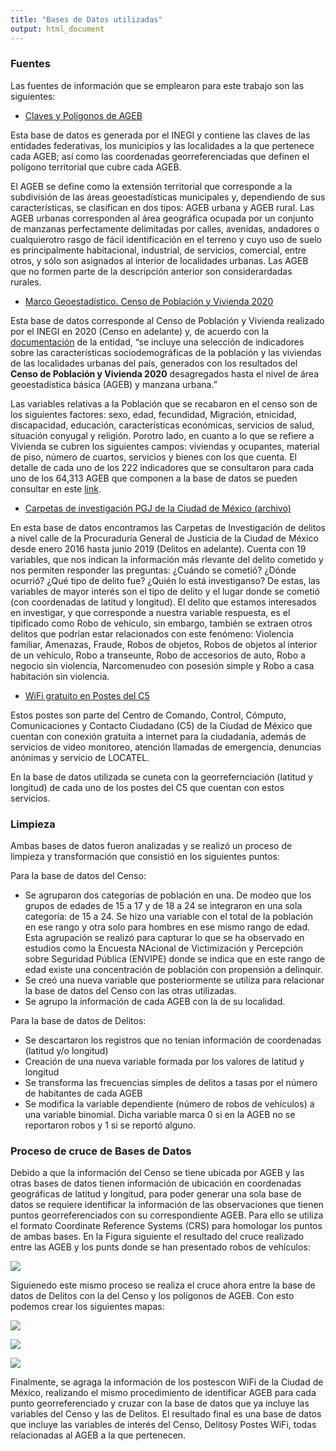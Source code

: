 ---
title: "Bases de Datos utilizadas"
output: html_document
---

### Fuentes

Las fuentes de información que se emplearon para este trabajo son las siguientes:

- [Claves y Polígonos de AGEB](https://www.inegi.org.mx/app/biblioteca/ficha.html?upc=889463807469)

Esta base de datos es generada por el INEGI y contiene las claves de las entidades federativas, los municipios y las localidades a la que pertenece cada AGEB; así como las coordenadas georreferenciadas que definen el polígono territorial que cubre cada AGEB.

El AGEB se define como la extensión territorial que corresponde a la subdivisión de las áreas geoestadísticas municipales y, dependiendo de sus características, se clasifican en dos tipos: AGEB urbana y AGEB rural. Las AGEB urbanas corresponden al área geográfica ocupada por un conjunto de manzanas perfectamente delimitadas por calles, avenidas, andadores o cualquierotro rasgo de fácil identificación en el terreno y cuyo uso de suelo es principalmente habitacional, industrial, de servicios, comercial, entre otros, y sólo son asignados al interior de localidades urbanas. Las AGEB que no formen parte de la descripción anterior son considerardadas rurales.

- [Marco Geoestadístico. Censo de Población y Vivienda 2020](https://www.inegi.org.mx/programas/ccpv/2020/default.html#Microdatos)

Esta base de datos corresponde al Censo de Población y Vivienda realizado por el INEGI en 2020 (Censo en adelante) y, de acuerdo con la [documentación](https://www.inegi.org.mx/app/scitel/doc/descriptor/fd_agebmza_urbana_cpv2020.pdf) de la entidad, "se incluye una selección de indicadores sobre las características sociodemográficas de la población y las viviendas de las localidades urbanas del país, generados con los resultados del **Censo de Población y Vivienda 2020** desagregados hasta el nivel de área geoestadística básica (AGEB) y manzana urbana."

Las variables relativas a la Población que se recabaron en el censo son de los siguientes factores: sexo, edad, fecundidad, Migración, etnicidad, discapacidad, educación, características económicas, servicios de salud, situación conyugal y religión. Porotro lado, en cuanto a lo que se refiere a Vivienda se cubren los siguientes campos: viviendas y ocupantes, material de piso, número de cuartos, servicios y bienes con los que cuenta. El detalle de cada uno de los 222 indicadores que se consultaron para cada uno de los 64,313 AGEB que componen a la base de datos se pueden consultar en este [link](https://www.inegi.org.mx/app/scitel/doc/descriptor/fd_agebmza_urbana_cpv2020.pdf).

- [Carpetas de investigación PGJ de la Ciudad de México (archivo)](https://datos.cdmx.gob.mx/dataset/carpetas-de-investigacion-pgj-cdmx/resource/3f308147-b1fc-49a9-92b7-e74f3f79aa9c)

En esta base de datos encontramos las Carpetas de Investigación de delitos a nivel calle de la Procuraduría General de Justicia de la Ciudad de México desde enero 2016 hasta junio 2019 (Delitos en adelante). Cuenta con 19 variables, que nos indican la información más rlevante del delito cometido y nos permiten responder las preguntas: ¿Cuándo se cometió? ¿Dónde ocurrió? ¿Qué tipo de delito fue? ¿Quién lo está investiganso? De estas, las variables de mayor interés son el tipo de delito y el lugar donde se cometió (con coordenadas de latitud y longitud). El delito que estamos interesados en investigar, y que corresponde a nuestra variable respuesta, es el tipificado como Robo de vehículo, sin embargo, también se extraen otros delitos que podrían estar relacionados con este fenómeno: Violencia familiar, Amenazas, Fraude, Robos de objetos, Robos de objetos al interior de un vehículo, Robo a transeunte, Robo de accesorios de auto, Robo a negocio sin violencia, Narcomenudeo con posesión simple y Robo a casa habitación sin violencia.

- [WiFi gratuito en Postes del C5](https://datos.cdmx.gob.mx/dataset/ubicacion-acceso-gratuito-internet-wifi-c5)

Estos postes son parte del Centro de Comando, Control, Cómputo, Comunicaciones y Contacto Ciudadano (C5) de la Ciudad de México que cuentan con conexión gratuita a internet para la ciudadanía, además de servicios de video monitoreo, atención llamadas de emergencia, denuncias anónimas y servicio de LOCATEL. 

En la base de datos utilizada se cuneta con la georrefernciación (latitud y longitud) de cada uno de los postes del C5 que cuentan con estos servicios.

### Limpieza

Ambas bases de datos fueron analizadas y se realizó un proceso de limpieza y transformación que consistió en los siguientes puntos:

Para la base de datos del Censo:

- Se agruparon dos categorías de población en una. De modeo que los grupos de edades de 15 a 17 y de 18 a 24 se integraron en una sola categoría: de 15 a 24. Se hizo una variable con el total de la población en ese rango y otra solo para hombres en ese mismo rango de edad. Esta agrupación se realizó para capturar lo que se ha observado en estudios como la Encuesta NAcional de Victimización y Percepción sobre Seguridad Pública (ENVIPE) donde se indica que en este rango de edad existe una concentración de población con propensión a delinquir.
- Se creó una nueva variable que posteriormente se utiliza para relacionar la base de datos del Censo con las otras utilizadas.
- Se agrupo la información de cada AGEB con la de su localidad.

Para la base de datos de Delitos:

- Se descartaron los registros que no tenían información de coordenadas (latitud y/o longitud)
- Creación de una nueva variable formada por los valores de latitud y longitud 
- Se transforma las frecuencias simples de delitos a tasas por el número de habitantes de cada AGEB
- Se modifica la variable dependiente (número de robos de vehículos) a una variable binomial. Dicha variable marca 0 si en la AGEB no se reportaron robos y 1 si se reportó alguno.

### Proceso de cruce de Bases de Datos

Debido a que la información del Censo se tiene ubicada por AGEB y las otras bases de datos tienen información de ubicación en coordenadas geográficas de latitud y longitud, para poder generar una sola base de datos se requiere identificar la información de las observaciones que tienen puntos georreferenciados con su correspondiente AGEB. Para ello se utiliza el formato Coordinate Reference Systems (CRS) para homologar los puntos de ambas bases. En la Figura siguiente el resultado del cruce realizado entre las AGEB y los punts donde se han presentado robos de vehículos:

<p align = "center">
    <img src="images/robo_vehicle_CDMX.png" />

Siguienedo este mismo proceso se realiza el cruce ahora entre la base de datos de Delitos con la del Censo y los polígonos de AGEB. Con esto podemos crear los siguientes mapas:

<p align = "center">
    <img src="images/Poblacion_Robo.png" />

<p align = "center">
    <img src="images/Desempleo_Robo.png" />

<p align = "center">
    <img src="images/15_24_Robo.png" />

Finalmente, se agraga la información de los postescon WiFi de la Ciudad de México, realizando el mismo procedimiento de identificar AGEB para cada punto georreferenciado y cruzar con la base de datos que ya incluye las variables del Censo y las de Delitos. El resultado final es una base de datos que incluye las variables de interés del Censo, Delitosy Postes WiFi, todas relacionadas al AGEB a la que pertenecen.




























